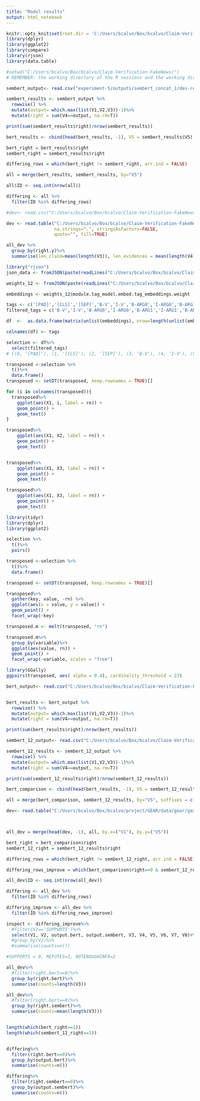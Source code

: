 ```yaml
---
title: "Model results"
output: html_notebook
---
```



```r
knitr::opts_knit$set(root.dir = 'C:/Users/bcalvo/Box/bcalvo/Claim-Verification-FakeNews/')
library(dplyr)
library(ggplot2)
library(compare)
library(rjson)
library(data.table)

#setwd("C:/Users/bcalvo/Box/bcalvo/Claim-Verification-FakeNews/")
# REMEMBER: the working directory of the R sessions and the working directory of the notebook are different things!!!!

```

```r
sembert_output<- read.csv("experiment-5/outputs/sembert_concat_1/dev-results.tsv", header = FALSE, sep='\t')

```

```r

sembert_results <- sembert_output %>%
  rowwise() %>%
  mutate(output= which.max(list(V1,V2,V3))-1)%>%
  mutate(right = sum(V4==output, na.rm=T))

print(sum(sembert_results$right)/nrow(sembert_results))

```


```r
bert_results <- cbind(head(bert_results, -1), V5 = sembert_results$V5) # I delete one row to match

```


```r

bert_right = bert_results$right
sembert_right = sembert_results$right

differing_rows = which(bert_right != sembert_right, arr.ind = FALSE)

all = merge(bert_results, sembert_results, by="V5")

all$ID <- seq.int(nrow(all))

differing <- all %>%
  filter(ID %in% differing_rows)

```


```r
#dev<- read.csv("C:/Users/bcalvo/Box/bcalvo/Claim-Verification-FakeNews/data/gear/gear-dev-data.tsv", header = FALSE, sep='\t')

dev <- read.table("C:/Users/bcalvo/Box/bcalvo/Claim-Verification-FakeNews/data/gear/gear-dev-data.tsv", sep="\t", header=FALSE, comment.char="#",
                  na.strings=".", stringsAsFactors=FALSE,
                  quote="", fill=TRUE)


```

```r


all_dev %>%
  group_by(right.y)%>%
  summarise(len_claim=mean(length(V3)), len_evidences = mean(length(V4)+length(V5)+length(V6)+length(V7)+length(V8)))

```

```r
library("rjson")
json_data <- fromJSON(paste(readLines("C:/Users/bcalvo/Box/bcalvo/Claim-Verification-FakeNews/data/gear/dev_srl_all.json"), collapse=""))

```
```r

weights_12 <- fromJSON(paste(readLines("C:/Users/bcalvo/Box/bcalvo/Claim-Verification-FakeNews/experiment-5/outputs/sembert_12/weights.json"), collapse=""))

```

```r

embeddings <- weights_12$module.tag_model.embed.tag_embeddings.weight

tags <- c('[PAD]','[CLS]','[SEP]','B-V','I-V','B-ARG0','I-ARG0','B-ARG1','I-ARG1','B-ARG2','I-ARG2','B-ARG4','I-ARG4','B-ARGM-TMP','I-ARGM-TMP','B-ARGM-LOC','I-ARGM-LOC','B-ARGM-CAU','I-ARGM-CAU','B-ARGM-PRP','I-ARGM-PRP','O')
filtered_tags = c('B-V','I-V','B-ARG0','I-ARG0','B-ARG1','I-ARG1','B-ARG2','I-ARG2')

df  <-  as.data.frame(matrix(unlist(embeddings), nrow=length(unlist(embeddings[1]))), col.names=tags)

colnames(df) <- tags

selection <- df%>%
  select(filtered_tags)
# [(0, '[PAD]'), (1, '[CLS]'), (2, '[SEP]'), (3, 'B-V'), (4, 'I-V'), (5, 'B-ARG0'), (6, 'I-ARG0'), (7, 'B-ARG1'), (8, 'I-ARG1'), (9, 'B-ARG2'), (10, 'I-ARG2'), (11, 'B-ARG4'), (12, 'I-ARG4'), (13, 'B-ARGM-TMP'), (14, 'I-ARGM-TMP'), (15, 'B-ARGM-LOC'), (16, 'I-ARGM-LOC'), (17, 'B-ARGM-CAU'), (18, 'I-ARGM-CAU'), (19, 'B-ARGM-PRP'), (20, 'I-ARGM-PRP'), (21, 'O')]

```
```r

transposed <-selection %>%
  t()%>%
  data.frame()
transposed <- setDT(transposed, keep.rownames = TRUE)[]

for (i in colnames(transposed)){
  transposed%>%
    ggplot(aes(X1, i, label = rn)) + 
    geom_point() +
    geom_text()
}

transposed%>%
    ggplot(aes(X1, X2, label = rn)) + 
    geom_point() +
    geom_text()


transposed%>%
    ggplot(aes(X1, X3, label = rn)) + 
    geom_point() +
    geom_text()

transposed%>%
    ggplot(aes(X1, X3, label = rn)) + 
    geom_point() +
    geom_text()
```


```r
library(tidyr)
library(dplyr)
library(ggplot2)

selection %>%
  t()%>%
  pairs()

transposed <-selection %>%
  t()%>%
  data.frame()

transposed <- setDT(transposed, keep.rownames = TRUE)[]

transposed%>%
  gather(key, value, -rn) %>%
  ggplot(aes(x = value, y = value)) + 
  geom_point() +
  facet_wrap(~key)

transposed.m <- melt(transposed, "rn")

transposed.m%>%
  group_by(variable)%>%
  ggplot(aes(value, rn)) + 
  geom_point() + 
  facet_wrap(~variable, scales = "free")

library(GGally)
ggpairs(transposed, aes( alpha = 0.4), cardinality_threshold = 23)

```

```r
bert_output<- read.csv("C:/Users/bcalvo/Box/bcalvo/Claim-Verification-FakeNews/experiment-5/outputs/bert_base/dev-results.tsv", header = FALSE, sep='\t')


bert_results <- bert_output %>%
  rowwise() %>%
  mutate(output= which.max(list(V1,V2,V3))-1)%>%
  mutate(right = sum(V4==output, na.rm=T))

print(sum(bert_results$right)/nrow(bert_results))
```

```r
sembert_12_output<- read.csv("C:/Users/bcalvo/Box/bcalvo/Claim-Verification-FakeNews/experiment-5/outputs/sembert_12/dev-results.tsv", header = FALSE, sep='\t')

sembert_12_results <- sembert_12_output %>%
  rowwise() %>%
  mutate(output= which.max(list(V1,V2,V3))-1)%>%
  mutate(right = sum(V4==output, na.rm=T))

print(sum(sembert_12_results$right)/nrow(sembert_12_results))

```

```r
bert_comparison <- cbind(head(bert_results, -1), V5 = sembert_12_results$V5) # I delete one row to match

all = merge(bert_comparison, sembert_12_results, by="V5", suffixes = c(".bert",".sembert"))


```

```r
dev<- read.table("C:/Users/bcalvo/Box/bcalvo/project/GEAR/data/gear/gear-dev-set-0_001.tsv", sep="\t", header=FALSE, comment.char="#", na.strings=".", stringsAsFactors=FALSE, quote="", fill=TRUE)



all_dev = merge(head(dev, -1), all, by.x=("V1"), by.y=("V5"))

```

```r

bert_right = bert_comparison$right
sembert_12_right = sembert_12_results$right

differing_rows = which(bert_right != sembert_12_right, arr.ind = FALSE)

differing_rows_improve = which(bert_comparison$right==0 & sembert_12_results$right==1, arr.ind = FALSE)

all_dev$ID <- seq.int(nrow(all_dev))

differing <- all_dev %>%
  filter(ID %in% differing_rows)

differing_improve <- all_dev %>%
  filter(ID %in% differing_rows_improve)

inspect <- differing_improve%>%
  #filter(V2=='SUPPORTS')%>%
  select(V1, V2, output.bert, output.sembert, V3, V4, V5, V6, V7, V8)#%>%
  #group_by(V2)%>%
  #summarise(counts=n())

#SUPPORTS = 0, REFUTES=1, NOTENOUGHINFO=2

all_dev%>%
  #filter(right.bert==0)%>%
  group_by(right.bert)%>%
  summarise(counts=length(V3))

all_dev%>%
  #filter(right.bert==0)%>%
  group_by(right.sembert)%>%
  summarise(counts=mean(length(V3)))


length(which(bert_right==1))
length(which(sembert_12_right==1))


differing%>%
  filter(right.bert==0)%>%
  group_by(output.bert)%>%
  summarise(counts=n())

differing%>%
  filter(right.sembert==0)%>%
  group_by(output.sembert)%>%
  summarise(counts=n())
```
